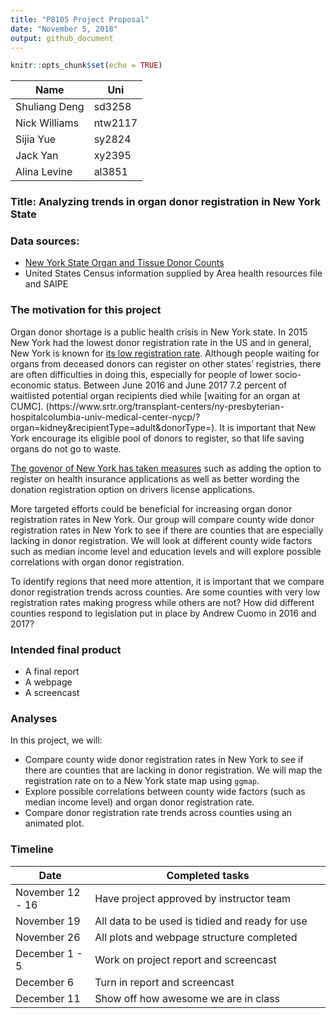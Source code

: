```yaml
---
title: "P8105 Project Proposal"
date: "November 5, 2018"
output: github_document
---
```


```r
knitr::opts_chunk$set(echo = TRUE)
```

|Name            | Uni       |
|----------------|-----------|
|Shuliang Deng   | sd3258    |
|Nick Williams   | ntw2117   |
|Sijia Yue       | sy2824    |
|Jack Yan        | xy2395    |
|Alina Levine    | al3851    |

### Title: Analyzing trends in organ donor registration in New York State

### Data sources: 

- [New York State Organ and Tissue Donor Counts](https://health.data.ny.gov/Health/Donate-Life-Organ-and-Tissue-Donor-Registry-Enroll/sqk8-8a2h/data?fbclid=IwAR0DjHPMd3up76Cq1bMH0z12f_vr4rLz5YwtMPcT2kc_a5nP-nVJlDEinNE)
- United States Census information supplied by Area health resources file and SAIPE

### The motivation for this project

Organ donor shortage is a public health crisis in New York state. In 2015 New York had the lowest donor registration rate in the US and in general, New York is known for [its low registration rate](https://www.nytimes.com/2018/07/11/nyregion/organ-donation-is-desperate-in-new-york.html). Although people waiting for organs from deceased donors can register on other states' registries, there are often difficulties in doing this, especially for people of lower socio-economic status. Between June 2016 and June 2017 7.2 percent of waitlisted potential organ recipients died while [waiting for an organ at CUMC]. (https://www.srtr.org/transplant-centers/ny-presbyterian-hospitalcolumbia-univ-medical-center-nycp/?organ=kidney&recipientType=adult&donorType=). It is important that New York encourage its eligible pool of donors to register, so that life saving organs do not go to waste.  

[The govenor of New York has taken measures](https://www.governor.ny.gov/news/governor-cuomo-announces-over-5-million-new-yorkers-enrolled-states-donate-life-registry-organ)  such as adding the option to register on health insurance applications as well as better wording the donation registration option on drivers license applications. 

More targeted efforts could be beneficial for increasing organ donor registration rates in New York. Our group will compare county wide donor registration rates in New York to see if there are counties that are especially lacking in donor registration. We will look at different county wide factors such as median income level and education levels and will explore possible correlations with organ donor registration. 

To identify regions that need more attention, it is important that we compare donor registration trends across counties. Are some counties with very low registration rates making progress while others are not? How did different counties respond to legislation put in place by Andrew Cuomo in 2016 and 2017? 


### Intended final product

*  A final report
*  A webpage
*  A screencast

### Analyses

In this project, we will:

* Compare county wide donor registration rates in New York to see if there are counties that are lacking in donor registration. We will map the registration rate on to a New York state map using `ggmap`.
* Explore possible correlations between county wide factors (such as median income level) and organ donor registration rate. 
* Compare donor registration rate trends across counties using an animated plot. 

### Timeline

|Date              | Completed tasks                                    |
|------------------|----------------------------------------------------|
|November 12 - 16  | Have project approved by instructor team           |
|November 19       | All data to be used is tidied and ready for use    |
|November 26       | All plots and webpage structure completed          |
|December 1 - 5    | Work on project report and screencast              |
|December 6        | Turn in report and screencast                      |
|December 11       | Show off how awesome we are in class               |





